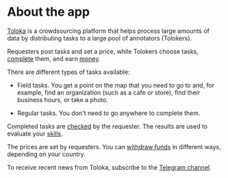 
# About the app

[Toloka](http://toloka.yandex.com/) is a crowdsourcing platform that helps process large amounts of data by distributing tasks to a large pool of annotators (Tolokers).

Requesters post tasks and set a price, while Tolokers choose tasks, [complete](/docs-new/tolokers/tasks) them, and earn [money](/docs-new/tolokers/priemka#pay).

There are different types of tasks available:

- Field tasks. You get a point on the map that you need to go to and, for example, find an organization (such as a cafe or store), find their business hours, or take a photo.

- Regular tasks. You don't need to go anywhere to complete them.

Completed tasks are [checked](/docs-new/tolokers/priemka) by the requester. The results are used to evaluate your [skills](/docs-new/tolokers/skills).

The prices are set by requesters. You can [withdraw funds](/docs-new/tolokers/pay/about) in different ways, depending on your country.

To receive recent news from Toloka, subscribe to the [Telegram channel](https://t.me/TolokaOfficial_en_tr).

<SupportButton/>
